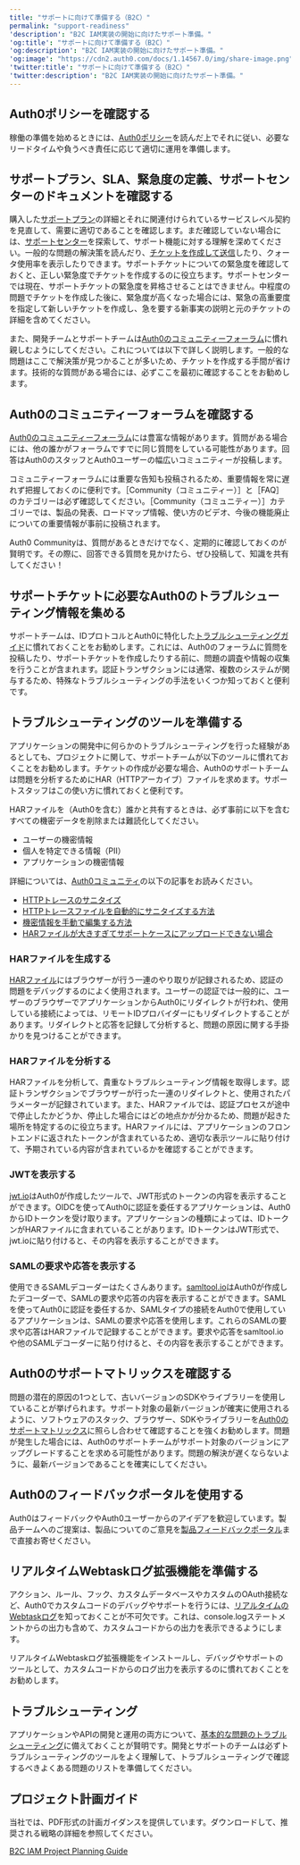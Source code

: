 ```yaml
---
title: "サポートに向けて準備する（B2C）"
permalink: "support-readiness"
'description': "B2C IAM実装の開始に向けたサポート準備。"
'og:title': "サポートに向けて準備する（B2C）"
'og:description': "B2C IAM実装の開始に向けたサポート準備。"
'og:image': "https://cdn2.auth0.com/docs/1.14567.0/img/share-image.png"
'twitter:title': "サポートに向けて準備する（B2C）"
'twitter:description': "B2C IAM実装の開始に向けたサポート準備。"
---
```


## Auth0ポリシーを確認する

稼働の準備を始めるときには、[Auth0ポリシー](/ja-jp/troubleshoot/customer-support/operational-policies)を読んだ上でそれに従い、必要なリードタイムや負うべき責任に応じて適切に運用を準備します。

## サポートプラン、SLA、緊急度の定義、サポートセンターのドキュメントを確認する

購入した[サポートプラン](/ja-jp/troubleshoot/customer-support)の詳細とそれに関連付けられているサービスレベル契約を見直して、需要に適切であることを確認します。まだ確認していない場合には、[サポートセンター](https://support.auth0.com/)を探索して、サポート機能に対する理解を深めてください。一般的な問題の解決策を読んだり、[チケットを作成して送信](/ja-jp/troubleshoot/customer-support/open-and-manage-support-tickets)したり、クォータ使用率を表示したりできます。サポートチケットについての緊急度を確認しておくと、正しい緊急度でチケットを作成するのに役立ちます。サポートセンターでは現在、サポートチケットの緊急度を昇格させることはできません。中程度の問題でチケットを作成した後に、緊急度が高くなった場合には、緊急の高重要度を指定して新しいチケットを作成し、急を要する新事実の説明と元のチケットの詳細を含めてください。

また、開発チームとサポートチームは[Auth0のコミュニティーフォーラム](https://community.auth0.com/)に慣れ親しむようにしてください。これについては以下で詳しく説明します。一般的な問題はここで解決策が見つかることが多いため、チケットを作成する手間が省けます。技術的な質問がある場合には、必ずここを最初に確認することをお勧めします。

## Auth0のコミュニティーフォーラムを確認する

[Auth0のコミュニティーフォーラム](https://community.auth0.com/)には豊富な情報があります。質問がある場合には、他の誰かがフォーラムですでに同じ質問をしている可能性があります。回答はAuth0のスタッフとAuth0ユーザーの幅広いコミュニティーが投稿します。

コミュニティーフォーラムには重要な告知も投稿されるため、重要情報を常に遅れず把握しておくのに便利です。［Community（コミュニティー）］と［FAQ］のカテゴリーは必ず確認してください。［Community（コミュニティー）］カテゴリーでは、製品の発表、ロードマップ情報、使い方のビデオ、今後の機能廃止についての重要情報が事前に投稿されます。

Auth0 Communityは、質問があるときだけでなく、定期的に確認しておくのが賢明です。その際に、回答できる質問を見かけたら、ぜひ投稿して、知識を共有してください！

## サポートチケットに必要なAuth0のトラブルシューティング情報を集める

サポートチームは、IDプロトコルとAuth0に特化した[トラブルシューティングガイド](/ja-jp/troubleshoot)に慣れておくことをお勧めします。これには、Auth0のフォーラムに質問を投稿したり、サポートチケットを作成したりする前に、問題の調査や情報の収集を行うことが含まれます。認証トランザクションには通常、複数のシステムが関与するため、特殊なトラブルシューティングの手法をいくつか知っておくと便利です。

## トラブルシューティングのツールを準備する

アプリケーションの開発中に何らかのトラブルシューティングを行った経験があるとしても、プロジェクトに関して、サポートチームが以下のツールに慣れておくことをお勧めします。チケットの作成が必要な場合、Auth0のサポートチームは問題を分析するためにHAR（HTTPアーカイブ）ファイルを求めます。サポートスタッフはこの使い方に慣れておくと便利です。

<Warning>

HARファイルを（Auth0を含む）誰かと共有するときは、必ず事前に以下を含むすべての機密データを削除または難読化してください。

* ユーザーの機密情報
* 個人を特定できる情報（PII）
* アプリケーションの機密情報

詳細については、[Auth0コミュニティ](https://community.auth0.com)の以下の記事をお読みください。

* [HTTPトレースのサニタイズ](https://community.auth0.com/t/sanitizing-http-traces/119488)
* [HTTPトレースファイルを自動的にサニタイズする方法](https://community.auth0.com/t/how-to-sanitize-a-http-trace-file-automatically/120583)
* [機密情報を手動で編集する方法](https://community.auth0.com/t/how-to-manually-redact-sensitive-information/122554)
* [HARファイルが大きすぎてサポートケースにアップロードできない場合](https://community.auth0.com/t/har-file-is-too-large-to-upload-to-the-support-case/122488)

</Warning>

### HARファイルを生成する

[HARファイル](/ja-jp/troubleshoot/troubleshooting-tools/generate-and-analyze-har-files)にはブラウザーが行う一連のやり取りが記録されるため、認証の問題をデバッグするのによく使用されます。ユーザーの認証では一般的に、ユーザーのブラウザーでアプリケーションからAuth0にリダイレクトが行われ、使用している接続によっては、リモートIDプロバイダーにもリダイレクトすることがあります。リダイレクトと応答を記録して分析すると、問題の原因に関する手掛かりを見つけることができます。

### HARファイルを分析する

HARファイルを分析して、貴重なトラブルシューティング情報を取得します。認証トランザクションでブラウザーが行った一連のリダイレクトと、使用されたパラメーターが記録されています。また、HARファイルでは、認証プロセスが途中で停止したかどうか、停止した場合にはどの地点かが分かるため、問題が起きた場所を特定するのに役立ちます。HARファイルには、アプリケーションのフロントエンドに返されたトークンが含まれているため、適切な表示ツールに貼り付けて、予期されている内容が含まれているかを確認することができます。

### JWTを表示する

[jwt.io](https://jwt.io/)はAuth0が作成したツールで、<Tooltip data-tooltip-id="react-containers-DefinitionTooltip-3" href="/ja-jp/glossary?term=json-web-token" tip="JSON Web Token（JWT）: 二者間のクレームを安全に表現するために使用される標準IDトークン形式（および多くの場合、アクセストークン形式）。" cta="用語集の表示">JWT</Tooltip>形式のトークンの内容を表示することができます。OIDCを使ってAuth0に認証を委任するアプリケーションは、Auth0からIDトークンを受け取ります。アプリケーションの種類によっては、IDトークンがHARファイルに含まれていることがあります。IDトークンはJWT形式で、 jwt.ioに貼り付けると、その内容を表示することができます。

### SAMLの要求や応答を表示する

使用できる<Tooltip data-tooltip-id="react-containers-DefinitionTooltip-1" href="/ja-jp/glossary?term=security-assertion-markup-language" tip="Security Assertion Markup Language（SAML）: パスワードなしに二者間で認証情報を交換できる標準化プロトコル。" cta="用語集の表示">SAML</Tooltip>デコーダーはたくさんあります。[samltool.io](https://samltool.io/)はAuth0が作成したデコーダーで、SAMLの要求や応答の内容を表示することができます。SAMLを使ってAuth0に認証を委任するか、SAMLタイプの接続をAuth0で使用しているアプリケーションは、SAMLの要求や応答を使用します。これらのSAMLの要求や応答はHARファイルで記録することができます。要求や応答をsamltool.ioや他のSAMLデコーダーに貼り付けると、その内容を表示することができます。

## Auth0のサポートマトリックスを確認する

問題の潜在的原因の1つとして、古いバージョンのSDKやライブラリーを使用していることが挙げられます。サポート対象の最新バージョンが確実に使用されるように、ソフトウェアのスタック、ブラウザー、SDKやライブラリーを[Auth0のサポートマトリックス](/ja-jp/troubleshoot/customer-support/product-support-matrix)に照らし合わせて確認することを強くお勧めします。問題が発生した場合には、Auth0のサポートチームがサポート対象のバージョンにアップグレードすることを求める可能性があります。問題の解決が遅くならないように、最新バージョンであることを確実にしてください。

## Auth0のフィードバックポータルを使用する

Auth0はフィードバックやAuth0ユーザーからのアイデアを歓迎しています。製品チームへのご提案は、製品についてのご意見を[製品フィードバックポータル](https://auth0.com/feedback)まで直接お寄せください。

## リアルタイムWebtaskログ拡張機能を準備する

アクション、ルール、フック、カスタムデータベースやカスタムの<Tooltip data-tooltip-id="react-containers-DefinitionTooltip-0" href="/ja-jp/glossary?term=oath2" tip="OAuth 2.0: 認可プロトコルとワークフローを定義する認可フレームワーク。" cta="用語集の表示">OAuth</Tooltip>接続など、Auth0でカスタムコードのデバッグやサポートを行うには、[リアルタイムのWebtaskログ](/ja-jp/customize/extensions/real-time-webtask-logs)を知っておくことが不可欠です。これは、console.logステートメントからの出力も含めて、カスタムコードからの出力を表示できるようにします。

リアルタイムWebtaskログ拡張機能をインストールし、デバッグやサポートのツールとして、カスタムコードからのログ出力を表示するのに慣れておくことをお勧めします。

## トラブルシューティング

アプリケーションやAPIの開発と運用の両方について、[基本的な問題のトラブルシューティング](/ja-jp/troubleshoot/basic-issues)に備えておくことが賢明です。開発とサポートのチームは必ずトラブルシューティングのツールをよく理解して、トラブルシューティングで確認するべきよくある問題のリストを準備してください。

## プロジェクト計画ガイド

当社では、PDF形式の計画ガイダンスを提供しています。ダウンロードして、推奨される戦略の詳細を参照してください。

[B2C IAM Project Planning Guide](//assets.ctfassets.net/cdy7uua7fh8z/3er1aEQ7Ul0q3c9leJWczR/b1f18b4c16abb7e78b01e4eb2b52bb8e/B2C_Project_Planning.pdf)